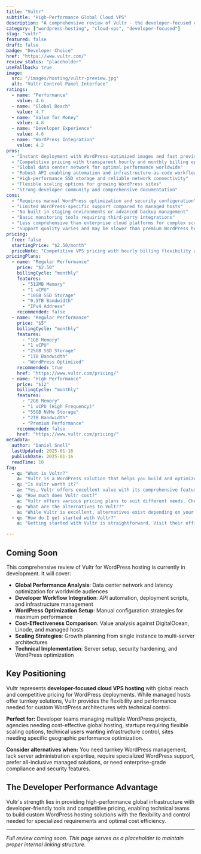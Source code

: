 ```yaml
---
title: "Vultr"
subtitle: "High-Performance Global Cloud VPS"
description: "A comprehensive review of Vultr - the developer-focused cloud VPS provider offering high-performance instances, global data centers, and competitive pricing for scalable WordPress hosting with instant deployment."
category: ["wordpress-hosting", "cloud-vps", "developer-focused"]
slug: "vultr"
featured: false
draft: false
badge: "Developer Choice"
href: "https://www.vultr.com/"
review_status: "placeholder"
useFallback: true
image:
  src: "/images/hosting/vultr-preview.jpg"
  alt: "Vultr Control Panel Interface"
ratings:
  - name: "Performance"
    value: 4.6
  - name: "Global Reach"
    value: 4.7
  - name: "Value for Money"
    value: 4.8
  - name: "Developer Experience"
    value: 4.6
  - name: "WordPress Integration"
    value: 4.2
pros:
  - "Instant deployment with WordPress-optimized images and fast provisioning"
  - "Competitive pricing with transparent hourly and monthly billing options"
  - "Global data center network for optimal performance worldwide"
  - "Robust API enabling automation and infrastructure-as-code workflows"
  - "High-performance SSD storage and reliable network connectivity"
  - "Flexible scaling options for growing WordPress sites"
  - "Strong developer community and comprehensive documentation"
cons:
  - "Requires manual WordPress optimization and security configuration"
  - "Limited WordPress-specific support compared to managed hosts"
  - "No built-in staging environments or advanced backup management"
  - "Basic monitoring tools requiring third-party integrations"
  - "Less comprehensive than enterprise cloud platforms for complex scaling"
  - "Support quality varies and may be slower than premium WordPress hosts"
pricing:
  free: false
  startingPrice: "$2.50/month"
  priceNote: "Competitive VPS pricing with hourly billing flexibility and no hidden fees"
pricingPlans:
  - name: "Regular Performance"
    price: "$2.50"
    billingCycle: "monthly"
    features:
      - "512MB Memory"
      - "1 vCPU"
      - "10GB SSD Storage"
      - "0.5TB Bandwidth"
      - "IPv4 Address"
    recommended: false
  - name: "Regular Performance"
    price: "$5"
    billingCycle: "monthly"
    features:
      - "1GB Memory"
      - "1 vCPU"
      - "25GB SSD Storage"
      - "1TB Bandwidth"
      - "WordPress Optimized"
    recommended: true
    href: "https://www.vultr.com/pricing/"
  - name: "High Performance"
    price: "$12"
    billingCycle: "monthly"
    features:
      - "2GB Memory"
      - "1 vCPU (High Frequency)"
      - "55GB NVMe Storage"
      - "2TB Bandwidth"
      - "Premium Performance"
    recommended: false
    href: "https://www.vultr.com/pricing/"
metadata:
  author: "Daniel Snell"
  lastUpdated: 2025-01-16
  publishDate: 2025-01-16
  readTime: 10
faq:
  - q: "What is Vultr?"
    a: "Vultr is a WordPress solution that helps you build and optimize your website with powerful features and excellent performance."
  - q: "Is Vultr worth it?"
    a: "Yes, Vultr offers excellent value with its comprehensive feature set, regular updates, and reliable support. It's a solid investment for serious WordPress users."
  - q: "How much does Vultr cost?"
    a: "Vultr offers various pricing plans to suit different needs. Check their official website for current pricing and special offers."
  - q: "What are the alternatives to Vultr?"
    a: "While Vultr is excellent, alternatives exist depending on your specific needs. Consider your requirements for features, budget, and ease of use when comparing options."
  - q: "How do I get started with Vultr?"
    a: "Getting started with Vultr is straightforward. Visit their official website, choose a plan that fits your needs, and follow their setup documentation or tutorials."

---
```


## Coming Soon

This comprehensive review of Vultr for WordPress hosting is currently in development. It will cover:

- **Global Performance Analysis**: Data center network and latency optimization for worldwide audiences
- **Developer Workflow Integration**: API automation, deployment scripts, and infrastructure management
- **WordPress Optimization Setup**: Manual configuration strategies for maximum performance
- **Cost-Effectiveness Comparison**: Value analysis against DigitalOcean, Linode, and managed hosts
- **Scaling Strategies**: Growth planning from single instance to multi-server architectures
- **Technical Implementation**: Server setup, security hardening, and WordPress optimization

## Key Positioning

Vultr represents **developer-focused cloud VPS hosting** with global reach and competitive pricing for WordPress deployments. While managed hosts offer turnkey solutions, Vultr provides the flexibility and performance needed for custom WordPress architectures with technical control.

**Perfect for:** Developer teams managing multiple WordPress projects, agencies needing cost-effective global hosting, startups requiring flexible scaling options, technical users wanting infrastructure control, sites needing specific geographic performance optimization.

**Consider alternatives when:** You need turnkey WordPress management, lack server administration expertise, require specialized WordPress support, prefer all-inclusive managed solutions, or need enterprise-grade compliance and security features.

## The Developer Performance Advantage

Vultr's strength lies in providing high-performance global infrastructure with developer-friendly tools and competitive pricing, enabling technical teams to build custom WordPress hosting solutions with the flexibility and control needed for specialized requirements and optimal cost efficiency.

---

*Full review coming soon. This page serves as a placeholder to maintain proper internal linking structure.*